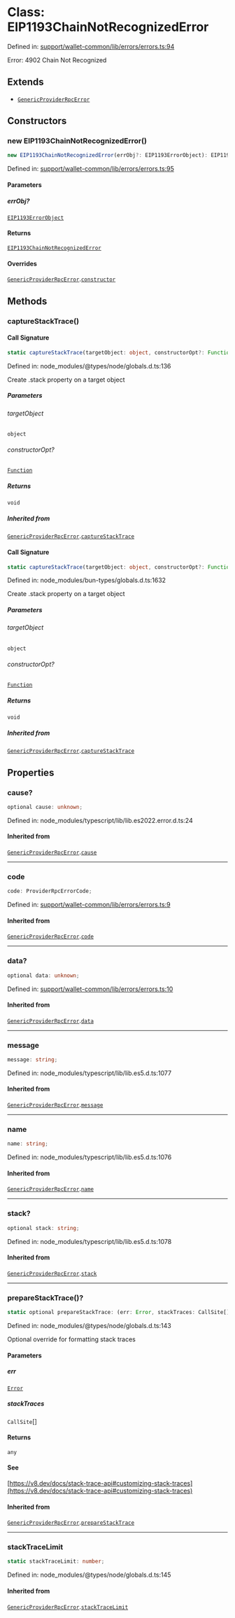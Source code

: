 # Class: EIP1193ChainNotRecognizedError

Defined in: [support/wallet-common/lib/errors/errors.ts:94](https://github.com/HappyChainDevs/happychain/blob/99d9c499d60929c60f5b0529191c07ec6adb3faa/support/wallet-common/lib/errors/errors.ts#L94)

Error: 4902 Chain Not Recognized

## Extends

* [`GenericProviderRpcError`](/sdk/js/api/classes/GenericProviderRpcError)

## Constructors

### new EIP1193ChainNotRecognizedError()

```ts
new EIP1193ChainNotRecognizedError(errObj?: EIP1193ErrorObject): EIP1193ChainNotRecognizedError
```

Defined in: [support/wallet-common/lib/errors/errors.ts:95](https://github.com/HappyChainDevs/happychain/blob/99d9c499d60929c60f5b0529191c07ec6adb3faa/support/wallet-common/lib/errors/errors.ts#L95)

#### Parameters

##### errObj?

[`EIP1193ErrorObject`](/sdk/js/api/type-aliases/EIP1193ErrorObject)

#### Returns

[`EIP1193ChainNotRecognizedError`](/sdk/js/api/classes/EIP1193ChainNotRecognizedError)

#### Overrides

[`GenericProviderRpcError`](/sdk/js/api/classes/GenericProviderRpcError).[`constructor`](/sdk/js/api/classes/GenericProviderRpcError.mdx#constructors)

## Methods

### captureStackTrace()

#### Call Signature

```ts
static captureStackTrace(targetObject: object, constructorOpt?: Function): void
```

Defined in: node\_modules/@types/node/globals.d.ts:136

Create .stack property on a target object

##### Parameters

###### targetObject

`object`

###### constructorOpt?

[`Function`](https://developer.mozilla.org/docs/Web/JavaScript/Reference/Global_Objects/Function)

##### Returns

`void`

##### Inherited from

[`GenericProviderRpcError`](/sdk/js/api/classes/GenericProviderRpcError).[`captureStackTrace`](/sdk/js/api/classes/GenericProviderRpcError.mdx#capturestacktrace)

#### Call Signature

```ts
static captureStackTrace(targetObject: object, constructorOpt?: Function): void
```

Defined in: node\_modules/bun-types/globals.d.ts:1632

Create .stack property on a target object

##### Parameters

###### targetObject

`object`

###### constructorOpt?

[`Function`](https://developer.mozilla.org/docs/Web/JavaScript/Reference/Global_Objects/Function)

##### Returns

`void`

##### Inherited from

[`GenericProviderRpcError`](/sdk/js/api/classes/GenericProviderRpcError).[`captureStackTrace`](/sdk/js/api/classes/GenericProviderRpcError.mdx#capturestacktrace)

## Properties

### cause?

```ts
optional cause: unknown;
```

Defined in: node\_modules/typescript/lib/lib.es2022.error.d.ts:24

#### Inherited from

[`GenericProviderRpcError`](/sdk/js/api/classes/GenericProviderRpcError).[`cause`](/sdk/js/api/classes/GenericProviderRpcError.mdx#cause)

***

### code

```ts
code: ProviderRpcErrorCode;
```

Defined in: [support/wallet-common/lib/errors/errors.ts:9](https://github.com/HappyChainDevs/happychain/blob/99d9c499d60929c60f5b0529191c07ec6adb3faa/support/wallet-common/lib/errors/errors.ts#L9)

#### Inherited from

[`GenericProviderRpcError`](/sdk/js/api/classes/GenericProviderRpcError).[`code`](/sdk/js/api/classes/GenericProviderRpcError.mdx#code)

***

### data?

```ts
optional data: unknown;
```

Defined in: [support/wallet-common/lib/errors/errors.ts:10](https://github.com/HappyChainDevs/happychain/blob/99d9c499d60929c60f5b0529191c07ec6adb3faa/support/wallet-common/lib/errors/errors.ts#L10)

#### Inherited from

[`GenericProviderRpcError`](/sdk/js/api/classes/GenericProviderRpcError).[`data`](/sdk/js/api/classes/GenericProviderRpcError.mdx#data)

***

### message

```ts
message: string;
```

Defined in: node\_modules/typescript/lib/lib.es5.d.ts:1077

#### Inherited from

[`GenericProviderRpcError`](/sdk/js/api/classes/GenericProviderRpcError).[`message`](/sdk/js/api/classes/GenericProviderRpcError.mdx#message)

***

### name

```ts
name: string;
```

Defined in: node\_modules/typescript/lib/lib.es5.d.ts:1076

#### Inherited from

[`GenericProviderRpcError`](/sdk/js/api/classes/GenericProviderRpcError).[`name`](/sdk/js/api/classes/GenericProviderRpcError.mdx#name)

***

### stack?

```ts
optional stack: string;
```

Defined in: node\_modules/typescript/lib/lib.es5.d.ts:1078

#### Inherited from

[`GenericProviderRpcError`](/sdk/js/api/classes/GenericProviderRpcError).[`stack`](/sdk/js/api/classes/GenericProviderRpcError.mdx#stack)

***

### prepareStackTrace()?

```ts
static optional prepareStackTrace: (err: Error, stackTraces: CallSite[]) => any;
```

Defined in: node\_modules/@types/node/globals.d.ts:143

Optional override for formatting stack traces

#### Parameters

##### err

[`Error`](https://developer.mozilla.org/docs/Web/JavaScript/Reference/Global_Objects/Error)

##### stackTraces

`CallSite`\[]

#### Returns

`any`

#### See

[https://v8.dev/docs/stack-trace-api#customizing-stack-traces](https://v8.dev/docs/stack-trace-api#customizing-stack-traces)

#### Inherited from

[`GenericProviderRpcError`](/sdk/js/api/classes/GenericProviderRpcError).[`prepareStackTrace`](/sdk/js/api/classes/GenericProviderRpcError.mdx#preparestacktrace)

***

### stackTraceLimit

```ts
static stackTraceLimit: number;
```

Defined in: node\_modules/@types/node/globals.d.ts:145

#### Inherited from

[`GenericProviderRpcError`](/sdk/js/api/classes/GenericProviderRpcError).[`stackTraceLimit`](/sdk/js/api/classes/GenericProviderRpcError.mdx#stacktracelimit)
